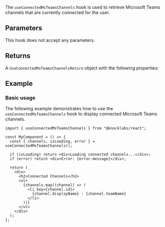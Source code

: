 The `useConnectedMsTeamsChannels` hook is used to retrieve Microsoft Teams channels that are currently connected for the user.

## Parameters

This hook does not accept any parameters.

## Returns

A `UseConnectedMsTeamsChannelsReturn` object with the following properties:

<Attributes>
  <Attribute
    name="channels"
    type="ConnectedMsTeamsChannel[]"
    description="Array of connected Microsoft Teams channels"
  />
  <Attribute
    name="isLoading"
    type="boolean"
    description="Whether connected channels are being loaded"
  />
  <Attribute
    name="error"
    type="Error | null"
    description="Error object if the request failed"
  />
</Attributes>

## Example

### Basic usage

The following example demonstrates how to use the `useConnectedMsTeamsChannels` hook to display connected Microsoft Teams channels.

```tsx
import { useConnectedMsTeamsChannels } from "@knocklabs/react";

const MyComponent = () => {
  const { channels, isLoading, error } = useConnectedMsTeamsChannels();

  if (isLoading) return <div>Loading connected channels...</div>;
  if (error) return <div>Error: {error.message}</div>;

  return (
    <div>
      <h2>Connected Channels</h2>
      <ul>
        {channels.map((channel) => (
          <li key={channel.id}>
            {channel.displayName} - {channel.teamName}
          </li>
        ))}
      </ul>
    </div>
  );
};
```
